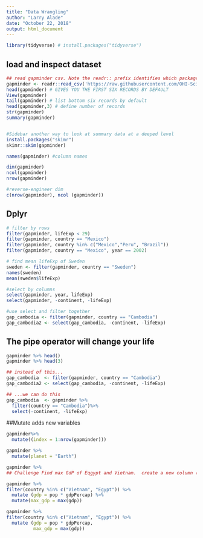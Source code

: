 ```yaml
---
title: "Data Wrangling"
author: "Larry Alade"
date: "October 22, 2018"
output: html_document
---
```


```r
library(tidyverse) # install.packages("tidyverse")
```
## load and inspect dataset
```r
## read gapminder csv. Note the readr:: prefix identifies which package it's in
gapminder <- readr::read_csv('https://raw.githubusercontent.com/OHI-Science/data-science-training/master/data/gapminder.csv')
head(gapminder) # GIVES YOU THE FIRST SIX RECORDS BY DEFAULT
View(gapminder)
tail(gapminder) # list bottom six records by default
head(gapminder,3) # define number of records
str(gapminder)
summary(gapminder)


#Sidebar another way to look at summary data at a deeped level
install.packages("skimr")
skimr::skim(gapminder)

names(gapminder) #column names

dim(gapminder)
ncol(gapminder)
nrow(gapminder)

#reverse-engineer dim
c(nrow(gapminder), ncol (gapminder))


```

## Dplyr
```r
# filter by rows
filter(gapminder, lifeExp < 29)
filter(gapminder, country == "Mexico")
filter(gapminder, country %in% c("Mexico","Peru", "Brazil"))
filter(gapminder, country == "Mexico", year == 2002)

# find mean lifeExp of Sweden
sweden <- filter(gapminder, country == "Sweden")
names(sweden)
mean(sweden$lifeExp)

#select by columns
select(gapminder, year, lifeExp)
select(gapminder, -continent, -lifeExp)

#use select and filter together 
gap_cambodia <- filter(gapminder, country == "Cambodia")
gap_cambodia2 <- select(gap_cambodia, -continent, -lifeExp)

```

## The pipe operator will change your life
```r
gapminder %>% head()
gapminder %>% head(3)

## instead of this...
gap_cambodia  <- filter(gapminder, country == "Cambodia")
gap_cambodia2 <- select(gap_cambodia, -continent, -lifeExp) 

## ...we can do this
gap_cambodia  <- gapminder %>% 
  filter(country == "Cambodia")%>% 
  select(-continent, -lifeExp) 
```


##Mutate adds new variables
```r
gapminder%>%
  mutate((index = 1:nrow(gapminder)))

gapminder %>%
  mutate(planet = "Earth")

gapminder %>%
## Challenge Find max GdP of Eqgypt and Vietnam.  create a new column (I want just one number that is max of those countries.)

gapminder %>%  
filter(country %in% c("Vietnam", "Egypt")) %>%
  mutate (gdp = pop * gdpPercap) %>%
  mutate(max_gdp = max(gdp))

gapminder %>%  
filter(country %in% c("Vietnam", "Egypt")) %>%
  mutate (gdp = pop * gdpPercap,
          max_gdp = max(gdp))

          



```
























